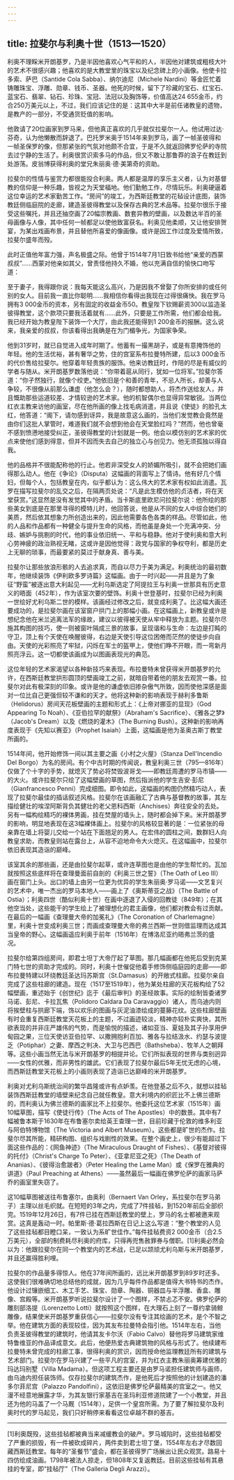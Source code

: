 ```yaml
---
---
---
```

title: 拉斐尔与利奥十世（1513—1520）
---




利奥不理睬米开朗基罗，乃是半因他喜欢心气平和的人，半因他对建筑或粗枝大叶的艺术不很感兴趣；他喜欢的是大教堂里的珠宝以及纪念碑上的小画像。他使卡拉多索、萨巴（Santide Cola Sabba）、纳尔迪尼（Michele Nardini）等金匠忙着铸雕珠宝、浮雕、勋章、钱币、圣器。他死的时候，留下了珍藏的宝石、红宝石、蓝宝石、翡翠、钻石、珍珠、宝冠、法冠以及胸饰等，价值高达24 655金币，约合250万美元以上，不过，我们应该记住的是：这其中大半是前任诸教皇的遗物，是教产的一部分，不受通货贬值的影响。

他敦请了20位画家到罗马来，但他真正喜欢的几乎就仅拉斐尔一人。他试用过达·芬奇，认为他懒散而辞退了。巴托罗米奥于1514年来到罗马，画了一帧圣彼得和一帧圣保罗的像，但那紧张的气氛对他颇不合宜，于是不久就返回佛罗伦萨的寺院去过宁静的生活了。利奥很赏识索多马的作品，但又不敢让那鲁莽的浪子在教廷到处游荡。皮翁博获得利奥的堂兄朱丽奥·德·美第奇的资助。

拉斐尔的性情与鉴赏力都很能投合利奥。两人都是温厚的享乐主义者，认为对基督教的信仰是一种乐趣，皆视之为天堂福地。他们勤勉工作，尽情玩乐。利奥硬逼着这位幸运的艺术家勤苦工作。“房间”的竣工，为西斯廷教堂的花毡设计底图，装饰教廷侧临庭院的走廊，建造圣彼得教堂以及保存古典的艺术品等。拉斐尔很乐于接受这些嘱托，并且还抽空画了20幅宗教画、数套异教的壁画，以及数达半百的圣母画像与人像，其中任何一帧都足以使他致富获名。利奥见他柔顺，又让他安排贺宴，为某出戏画布景，并且替他所喜爱的像画像。或许是因工作过度及爱情所致，拉斐尔盛年而殁。

此时正值他年富力强，声名极盛之际。他曾于1514年7月1日致书给他“亲爱的西蒙叔叔”……西蒙对他亲如其父，曾责怪他持久不婚，他以充满自信的愉快口吻写道：

至于妻子，我得跟你说：我每天能这么高兴，乃是因我不曾娶了你所安排的或任何别的女人。目前我一直比你聪明……我相信你看得出我现在过得很痛快。我在罗马拥有3 000金币的资本，另有固定的收益金币50。教皇陛下钦赐薪资300以监造圣彼得教堂，这个款项只要我活着就有……此外，只要是工作所需，他们都会给我。我已经开始为教皇陛下装饰一个大厅，由此我还能得到1 200金币的报酬。这么说来，我亲爱的叔叔，你该看得出我确是在为门楣争光，为国家争荣。



他到31岁时，就已自觉进入成年时期了。他蓄有一撮黑胡子，或是有意掩饰他的年轻。他的生活优裕，甚有奢华之势，住的宫室系布拉曼特所建，后以3 000金币的代价售给拉斐尔。他穿着年轻贵族的服饰。他来访教廷时，作陪的尽是有威仪的学者与随从。米开朗基罗数落他说：“你带着扈从同行，犹如一位将军。”拉斐尔答道：“你孑然独行，就像个绞吏。”他依旧是个和善的青年，不忌人所长，却善与人争较，不很像从前那么谦虚（他怎么会？），随时都想助人，将杰作送给友人，并且慨助那些运道较差、才情较逊的艺术家。他的机智偶尔也显得异常敏锐。当两位红衣主教来访他的画室，尽在他所画的像上找毛病消遣，并且说《使徒》的脸孔太红，他答道：“阁下，请勿感到讶异，我是故意这么画的，当他们发觉教会竟然是由你们这批人掌管时，难道我们就不会想到他会在天堂脸红吗？”然而，他也曾毫不感到愤懑地接受纠正，圣彼得教堂的计划就是一例。他会以模仿别的艺术家的优点来使他们感到得意，但并不因而失去自己的独立心与创见力。他无须孤独以得自我。

他的品格并不很能配称他的行止。他若非深受女人的娇媚所吸引，就不会把她们画得那么动人。他在《争论》（Disputa）这幅画的背面写上了情诗。他有好几个情妇，但每个人，包括教皇在内，似乎都认为：这么伟大的艺术家有权如此消遣。瓦罗在描写拉斐尔的乱交之后，在隔两页处说：“凡是此生模仿他的贞洁者，将在天堂获赏。”这显然是没有发觉其中的矛盾。当卡斯底里欧尼问拉斐尔说：他所绘的那些美女到底是在那里寻得的模特儿时，他回答说，他是从不同的女人中综合她们的美质，然后依其想象力所创造出来的，因此他需要各色各类的样品。尽管如此，他的人品和作品都有一种健全与提升生命的风格，而他虽是身处一个充满冲突、分歧、嫉妒与挑剔的时代，他的事业依旧统一、平和与稳静。他对于使利奥和意大利心劳神疲的政治熟视无睹，这或许是因他觉得：政党与国家的争权夺利，都是历史上无聊的琐事，而最要紧的莫过于献身真、善与美。

拉斐尔让那些放浪形骸的人去追求真，而自以尽力于美为满足。利奥统治的最初数年，他继续装饰《伊利欧多罗诗篇》这幅画。由于一时兴起——并且是为了象征“野蛮”被逐出意大利起见——尤利乌斯选定了阿提拉王与利奥一世那具有历史意义的晤面（452年），作为该室次要的壁饰。利奥十世登基时，拉斐尔已经为利奥一世绘好尤利乌斯二世的模样。该画经过修改之后，就变成利奥了。比这幅大画还要成功的，是拉斐尔画在该室窗户拱门上的那幅小画。在这幅画上，新教皇或许是想纪念他在米兰逃离法军的缘故，建议以彼得被天使从牢中释放为主题。拉斐尔尽施其构图的技巧，使一则被窗叶隔成三景的故事，呈现谐和与生命：左边是打盹的守卫，顶上有个天使在唤醒彼得，右边是天使引导这位困倦而茫然的使徒步向自由。天使的光彩照亮了牢狱，闪烁在军士的盔甲上，使他们睁不开眼，而一弯新月照亮浮云。这一切都使该画成为以图画表现光的典范。

这位年轻的艺术家渴望以各种新技巧来表现。布拉曼特未曾获得米开朗基罗的允许，在西斯廷教堂拱形圆顶的壁画竣工之前，就暗自带着他的朋友去观赏一番。拉斐尔对此有极深刻的印象。或许是他的谦虚依旧掺杂傲气所致，因而使他深感是面对一位比自己更强但较不谦和的天才。他将这种新的影响表现于赫利多鲁斯（Helidorus）房间天花板壁画的主题和形式上：《上帝对挪亚的显现》（God Appearing To Noah）、《亚伯拉罕的献祭》（Abraham's Sacrifice）、《雅各之梦》（Jacob's Dream）以及《燃烧的灌木》（The Burning Bush）。这种新的影响再度表现于《先知以赛亚》（Prophet Isaiah）上面，这幅画是他为圣奥古斯丁教堂所画的。

1514年间，他开始修饰一间以其主要之画《小村之火屋》（Stanza Dell'Incendio Del Borgo）为名的房间。有个中古时期的传闻说，教皇利奥三世（795—816年）仅做了个十字的手势，就熄灭了势必将焚毁波哥戈——即教廷周遭的罗马市镇——的大火。或许拉斐尔只绘了这幅壁画的草图，然后指派他的学生吉安·彭尼（Gianfrancesco Penni）完成细图。即令如此，这幅画的构图仍然精巧动人，表现了拉斐尔最佳的插话叙述风格。拉斐尔在该画融汇了古典与基督教的故事，其左描绘健壮的埃涅阿斯背负其健壮的老父恩科西斯（Anchises）奔往安全的去处。另有一幅构绘精巧的裸体男画，挂在焚屋的墙头上，随时都会掉下来。米开朗基罗的影响，明显地表现在这3幅裸体画上。拉斐尔的风格较显著的是：一位紧张的母亲靠在墙上将婴儿交给一个站在下面翘足的男人。在宏伟的圆柱之间，数群妇人向教皇求助，而教皇则站在露台上，从容不迫地命令大火熄灭。在这幅画中，拉斐尔依旧表现其造诣的巅峰。

该室其余的那些画，还是由拉斐尔起草，或许连草图也是由他的学生帮忙的。瓦加就按照这些底样将在查理曼面前自剖的《利奥三世之誓》（The Oath of Leo III）画在窗门上头。出口的墙上由另一位更为优异的学生朱丽奥·罗马诺——文艺复兴的艺术中，唯一杰出的罗马本地人——画上了《奥斯蒂亚之战》（The Battle of Ostia）；利奥四世（酷似利奥十世）在画中逐退了入侵的回教徒（849年）；在其他空当处，这些能干的学生绘上了被理想化的君主画像，他们都对教会有过贡献。在最后的一幅画《查理曼大帝的加冕礼》（The Coronation of Charlemagne）里，利奥十世变成利奥三世；而画成查理曼大帝的弗兰西斯一世则借监理而达成其当皇帝的野心。这幅画遥应利奥于前年（1516年）在博洛尼亚约晤弗兰茨的盛况。

拉斐尔给第四组房间，即君士坦丁大帝厅起了草图。那几幅画都在他死后受到克莱门特七世的资助才完成的。同时，利奥十世催促他着手修饰侧临庭园的走廊——即布拉曼特建以环绕教廷圣达玛苏斯宫（St.Damasus）的开敞式柱廊。拉斐尔亲自完成了这些柱廊的建造。现在（1517至1519年），他为某处柱廊的天花板构绘了52幅壁画，重述始于《创世纪》迄于《最后审判》的圣经故事。实际的绘制皆委诸罗马诺、彭尼、卡拉瓦焦（Polidoro Caldara Da Caravaggio）诸人，而乌迪内则将挨壁柱与拱廊下端，饰以欢乐的图画与灰泥油漆绘成的蔓藤花纹。这些柱廊壁画有时会重复西斯廷教堂天花板上的主题，不过画迹较淡，精神亦较朴实爽快，其所欲表现的并非庄严雄伟的气势，而是愉悦的描述，诸如亚当、夏娃及其子孙享用伊甸园之果，三位天使访亚伯拉罕、以撒拥抱利百加、雅各与拉结汲水、约瑟与波提乏（Potiphar）之妻、摩西之判决、大卫与巴西巴（Bathsheba）、牧羊人之朝拜等。这些小画当然无法与米开朗基罗的相提并论。它们所拟表现的世界与类别迥异——女性的优雅，而非男性的雄武。它们表现了拉斐尔最后5年无忧无虑的心境，而西斯廷教堂天花板上的小画则表现了造诣已达巅峰的米开朗基罗。

利奥对尤利乌斯统治间的繁华昌隆或许有点妒羡。在他登基之后不久，就想以挂毡装饰西斯廷教堂的墙壁来纪念自己就任教皇。意大利境内的织匠比不上佛兰德斯的，而利奥认为佛兰德斯的画家比不上拉斐尔。他委托这位艺术家（1515年）画10幅草图，描写《使徒行传》（The Acts of The Apostles）中的数景。其中有7幅被鲁本斯于1630年在布鲁塞尔卖给英王查理一世，目前珍藏于伦敦的维多利亚与阿伯特博物馆（The Victoria and Albert Museum）。这些都是旷世的杰作。拉斐尔尽其所能，精研构图、组织与戏剧性的效果。在整个画史上，很少有能超过下面这些作品的：《网鱼神迹》（The Miraculous Draught of Fishes）、《基督对彼得的托付》（Christ's Charge To Peter）、《亚拿尼亚之死》（The Death of Ananias）、《彼得治愈跛者》（Peter Healing the Lame Man）或《保罗在雅典的讲道》（Paul Preaching at Athens）——虽然最后一幅画在佛罗伦萨的画家马萨乔的画室里失窃了。

这10幅草图被送往布鲁塞尔，由奥利（Bernaert Van Orley，系拉斐尔在罗马弟子）主理以丝毛织就。在短短的3年之内，完成了7件挂毡，到1520年前后全部织完。1519年12月26日，有7件已挂在西斯廷教堂的壁上，罗马的名士都被邀来观赏。这真是轰动一时。帕里斯·德·葛拉西斯在日记上这么写道：“整个教堂的人见了这些挂毡都目瞪口呆，一致认为系旷世佳作。”每件挂毡费资2 000金币（合2.5万美元），全部的制费耗尽利奥的府库，只得再兜售赦罪券与僧职。[1]利奥必然会以为：他跟拉斐尔在同一个教堂内的艺术战，已足以颉颃尤利乌斯与米开朗基罗，并且还赢得胜利哩。

拉斐尔的作品量多得惊人。他在37年间所画的，远比米开朗基罗到89岁时还多。这使我们很难确切地总结他的成就，因为几乎每件作品都是值得大书特书的杰作。他设计过镶嵌细工、木工手艺、珠宝、勋章、陶器、铜器皿与半浮雕、香盒、雕像、宫殿等。米开朗基罗听说拉斐尔设计了一个图样，不禁忐忑不安。佛罗伦萨的雕刻部洛提（Lorenzetto Lotti）就按照这个图样，在大理石上刻了一尊约拿骑鲸雕像，结果使米开朗基罗重获信心——拉斐尔没有专注其绘画的艺术，是个不智之举。他在建筑方面的表现较佳，因为其友布拉曼特会指引他。1514年左右，当他负责圣彼得教堂的建筑时，他请其友卡尔沃（Fabio Calvo）替他将罗马建筑家维特鲁维亚的作品译成意文。此后，他便热爱古典建筑物的风格与形式了。他续建布拉曼特未曾完成的柱廊工事，很得利奥的赏识，因而授命他监理教廷所有的建筑与艺术部门。拉斐尔在罗马兴建了一些平凡的宫室，并为红衣主教朱丽奥筹建优雅的玛达玛别墅（Villa Madama）。但这项工程主要还是由罗马诺担任建筑师与画师，由乌迪内担任装饰师。仅存拉斐尔的建筑杰作，是他死后才按照他的计划建造的潘多尔菲尼宫（Palazzo Pandolfini），这依旧是佛罗伦萨最精美的宫室之一。他又漫不经意地展露才华，为其友银行家基吉在圣玛利亚修道院建了一个小教堂，并且还为他的马盖了一个马厩（1514年），足供一个皇宫所需。为了要了解拉斐尔及利奥时代的罗马起见，我们只好稍停来看看这位卓越不群的基吉。



* * *



[1]利奥既殁，这些挂毡都被典当来减缓教会的破产。罗马城陷时，这些挂毡都受了严重的损毁，有一件被砍成碎片，两件卖到君士坦丁堡，1554年左右才尽数回藏西斯廷教堂。每年的“圣餐节”盛会，都在圣彼得罗广场展出让民众观赏。路易十四仿绘成油画。1798年被法人掠走，但1808年又复返教廷。目前这些挂毡有其悬挂的专室，即“挂毡厅”（The Galleria Degli Arazzi）。